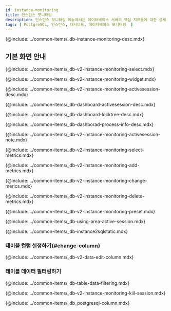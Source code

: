 ```yaml
---
id: instance-monitoring
title: 인스턴스 모니터링
description: 인스턴스 모니터링 메뉴에서는 데이터베이스 서버의 핵심 지표들에 대한 상세 정보를 실시간으로 확인할 수 있습니다.
tags: [ PostgreSQL, 인스턴스, 대시보드, 데이터베이스 모니터링  ]
---
```



<Note product='PostgreSQL' link='../postgresql-v1/instance-monitoring' />

{@include: ../common-items/_db-instance-monitoring-desc.mdx}

## 기본 화면 안내

<ProdImg img='db-instance-monitoring.png' desc='인스턴스 모니터링' />

<!--조회시간 및 대상 선택하기-->
{@include: ../common-items/_db-v2-instance-monitoring-select.mdx}

<!--그래프 차트 위젯 영역-->
{@include: ../common-items/_db-v2-instance-monitoring-widget.mdx}

<!--액티브 세션 락트리 프로세스정보-->
{@include: ../common-items/_db-v2-instance-monitoring-activesession-desc.mdx}

{@include: ../common-items/_db-dashboard-activesession-desc.mdx}

{@include: ../common-items/_db-dashboard-locktree-desc.mdx}

{@include: ../common-items/_db-dashborad-process-info-desc.mdx}

{@include: ../common-items/_db-v2-instance-monitoring-activesession-note.mdx}


<!--지표 선택하기-->
{@include: ../common-items/_db-v2-instance-monitoring-select-metrics.mdx}

<!--###지표 추가하기-->
{@include: ../common-items/_db-v2-instance-monitoring-add-metrics.mdx}

<!--###지표 변경하기-->
{@include: ../common-items/_db-v2-instance-monitoring-change-merics.mdx}

<!--###지표 삭제하기-->
{@include: ../common-items/_db-v2-instance-monitoring-delete-metrics.mdx}


<!--## 프리셋-->
{@include: ../common-items/_db-v2-instance-monitoring-preset.mdx} 


<!--## 액티브 세션 영역 활용-->
{@include: ../common-items/_db-using-area-active-session.mdx} 

{@include: ../common-items/_db-instance2sqlstatic.mdx} 


### 테이블 컬럼 설정하기{#change-column}

{@include: ../common-items/_db-v2-data-edit-column.mdx}

### 테이블 데이터 필터링하기

{@include: ../common-items/_db-table-data-filtering.mdx} 

<!--세션 중지하기-->
{@include: ../common-items/_db-v2-instance-monitoring-kiil-session.mdx} 

<!--컬럼 정보 안내-->
{@include: ../common-items/_db_postgresql-column.mdx}